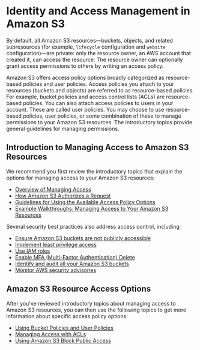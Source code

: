 # Identity and Access Management in Amazon S3<a name="s3-access-control"></a>

By default, all Amazon S3 resources—buckets, objects, and related subresources \(for example, `lifecycle` configuration and `website` configuration\)—are private: only the resource owner, an AWS account that created it, can access the resource\. The resource owner can optionally grant access permissions to others by writing an access policy\. 

Amazon S3 offers access policy options broadly categorized as resource\-based policies and user policies\. Access policies you attach to your resources \(buckets and objects\) are referred to as resource\-based policies\. For example, bucket policies and access control lists \(ACLs\) are resource\-based policies\. You can also attach access policies to users in your account\. These are called user policies\. You may choose to use resource\-based policies, user policies, or some combination of these to manage permissions to your Amazon S3 resources\. The introductory topics provide general guidelines for managing permissions\.

## Introduction to Managing Access to Amazon S3 Resources<a name="intro-managing-access-s3-resources"></a>

We recommend you first review the introductory topics that explain the options for managing access to your Amazon S3 resources:
+ [Overview of Managing Access](access-control-overview.mdx)
+ [How Amazon S3 Authorizes a Request](how-s3-evaluates-access-control.mdx)
+ [Guidelines for Using the Available Access Policy Options](access-policy-alternatives-guidelines.mdx)
+ [Example Walkthroughs: Managing Access to Your Amazon S3 Resources ](example-walkthroughs-managing-access.mdx)

Several security best practices also address access control, including:
+ [Ensure Amazon S3 buckets are not publicly accessible](security-best-practices.mdx#public)
+ [Implement least privilege access](security-best-practices.mdx#least)
+ [Use IAM roles](security-best-practices.mdx#roles)
+ [Enable MFA (Multi-Factor Authentication) Delete](security-best-practices.mdx#mfa)
+ [Identify and audit all your Amazon S3 buckets](security-best-practices.mdx#audit)
+ [Monitor AWS security advisories](security-best-practices.mdx#advisories)

## Amazon S3 Resource Access Options<a name="s3-resource-access-options"></a>

After you've reviewed introductory topics about managing access to Amazon S3 resources, you can then use the following topics to get more information about specific access policy options:
+ [Using Bucket Policies and User Policies](using-iam-policies.mdx)
+ [Managing Access with ACLs](S3_ACLs_UsingACLs.mdx)
+ [Using Amazon S3 Block Public Access](access-control-block-public-access.mdx)